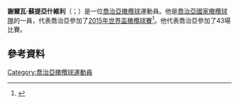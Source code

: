 '''謝爾瓦·蘇提亞什維利'''（{{lang-ka|შალვა სუთიაშვილი}}；{{bd|1984年|1月24日}}）是一位[[喬治亞|喬治亞]][[橄欖球|橄欖球]]運動員。他是[[喬治亞國家橄欖球隊|喬治亞國家橄欖球隊]]的一員，代表喬治亞參加了[[2015年世界盃橄欖球賽|2015年世界盃橄欖球賽]]<ref>{{Cite web |url=http://www.espnscrum.com/scrum/rugby/player/15070.html |title=Shalva Sutiashvili International Statistics |accessdate=2015-12-12 |archive-date=2014-11-29 |archive-url=https://web.archive.org/web/20141129121754/http://www.espnscrum.com/scrum/rugby/player/15070.html |dead-url=no }}</ref>。他代表喬治亞參加了43場比賽。
==參考資料==
{{reflist}}
[[Category:喬治亞橄欖球運動員|Category:喬治亞橄欖球運動員]]
